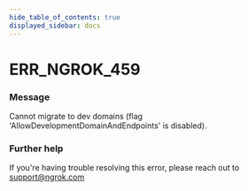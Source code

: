 ```yaml
---
hide_table_of_contents: true
displayed_sidebar: docs
---
```



# ERR_NGROK_459

### Message

Cannot migrate to dev domains (flag 'AllowDevelopmentDomainAndEndpoints' is disabled).

<ErrorDetails error="err_ngrok_459" />

### Further help

If you're having trouble resolving this error, please reach out to [support@ngrok.com](mailto:support@ngrok.com?subject=Help%20with%20ERR_NGROK_459)
